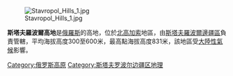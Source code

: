 [[Image:Stavropol_Hills_1.jpg|thumb]]

'''斯塔夫羅波爾高地'''是[[俄羅斯|俄羅斯]]的高地，位於[[北高加索|北高加索]]地區，由[[斯塔夫羅波爾邊疆區|斯塔夫羅波爾邊疆區]]負責管轄，平均海拔高度300至600米，最高點海拔高度831米，該地區受[[大陸性氣候|大陸性氣候]]影響。

{{Russia-geo-stub}}
[[Category:俄罗斯高原|Category:俄罗斯高原]]
[[Category:斯塔夫罗波尔边疆区地理|Category:斯塔夫罗波尔边疆区地理]]